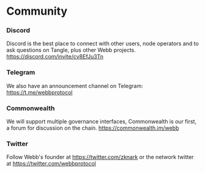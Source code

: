 # Community

### Discord

Discord is the best place to connect with other users, node operators and to ask questions on Tangle, plus other Webb projects.
https://discord.com/invite/cv8EfJu3Tn

### Telegram

We also have an announcement channel on Telegram: https://t.me/webbprotocol

### Commonwealth

We will support multiple governance interfaces, Commonwealth is our first, a forum for discussion on the chain.
https://commonwealth.im/webb

### Twitter

Follow Webb's founder at https://twitter.com/zknark or the network twitter at https://twitter.com/webbprotocol
